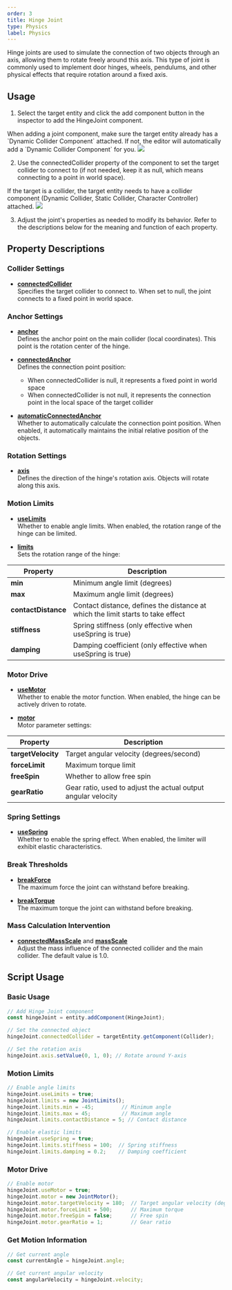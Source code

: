 ```yaml
---
order: 3
title: Hinge Joint
type: Physics
label: Physics
---
```


Hinge joints are used to simulate the connection of two objects through an axis, allowing them to rotate freely around this axis. This type of joint is commonly used to implement door hinges, wheels, pendulums, and other physical effects that require rotation around a fixed axis.

## Usage

1. Select the target entity and click the add component button in the inspector to add the HingeJoint component.
<Callout type="info">
When adding a joint component, make sure the target entity already has a `Dynamic Collider Component` attached. If not, the editor will automatically add a `Dynamic Collider Component` for you.
</Callout>

<Image src="https://mdn.alipayobjects.com/huamei_3zduhr/afts/img/A*SL8YQLNbsJwAAAAAAAAAAAAAesJ_AQ/original" />

2. Use the connectedCollider property of the component to set the target collider to connect to (if not needed, keep it as null, which means connecting to a point in world space).
<Callout type="positive">
If the target is a collider, the target entity needs to have a collider component (Dynamic Collider, Static Collider, Character Controller) attached.
</Callout>

<Image src="https://mdn.alipayobjects.com/huamei_3zduhr/afts/img/A*SwsmS572tcAAAAAAAAAAAAAAesJ_AQ/original" />

3. Adjust the joint's properties as needed to modify its behavior. Refer to the descriptions below for the meaning and function of each property.

## Property Descriptions

### Collider Settings
- [**connectedCollider**](/apis/core/#HingeJoint-connectedCollider)  
  Specifies the target collider to connect to. When set to null, the joint connects to a fixed point in world space.

### Anchor Settings
- [**anchor**](/apis/core/#HingeJoint-anchor)  
  Defines the anchor point on the main collider (local coordinates). This point is the rotation center of the hinge.

- [**connectedAnchor**](/apis/core/#HingeJoint-connectedAnchor)  
  Defines the connection point position:
  - When connectedCollider is null, it represents a fixed point in world space
  - When connectedCollider is not null, it represents the connection point in the local space of the target collider

- [**automaticConnectedAnchor**](/apis/core/#HingeJoint-automaticConnectedAnchor)  
  Whether to automatically calculate the connection point position. When enabled, it automatically maintains the initial relative position of the objects.

### Rotation Settings
- [**axis**](/apis/core/#HingeJoint-axis)  
  Defines the direction of the hinge's rotation axis. Objects will rotate along this axis.

### Motion Limits
- [**useLimits**](/apis/core/#HingeJoint-useLimits)  
  Whether to enable angle limits. When enabled, the rotation range of the hinge can be limited.

- [**limits**](/apis/core/#HingeJoint-limits)  
  Sets the rotation range of the hinge:

| Property            | Description                                                                 |
| --------------- | -------------------------------------------------------------------- |
| **min**         | Minimum angle limit (degrees)                                                  |
| **max**         | Maximum angle limit (degrees)                                                  |
| **contactDistance** | Contact distance, defines the distance at which the limit starts to take effect                               |
| **stiffness**   | Spring stiffness (only effective when useSpring is true)                           |
| **damping**     | Damping coefficient (only effective when useSpring is true)                           |

### Motor Drive
- [**useMotor**](/apis/core/#HingeJoint-useMotor)  
  Whether to enable the motor function. When enabled, the hinge can be actively driven to rotate.

- [**motor**](/apis/core/#HingeJoint-motor)  
  Motor parameter settings:

| Property            | Description                                                                 |
| --------------- | -------------------------------------------------------------------- |
| **targetVelocity** | Target angular velocity (degrees/second)                                               |
| **forceLimit**  | Maximum torque limit                                                        |
| **freeSpin**    | Whether to allow free spin                                                    |
| **gearRatio**   | Gear ratio, used to adjust the actual output angular velocity                                    |

### Spring Settings
- [**useSpring**](/apis/core/#HingeJoint-useSpring)  
  Whether to enable the spring effect. When enabled, the limiter will exhibit elastic characteristics.

### Break Thresholds
- [**breakForce**](/apis/core/#HingeJoint-breakForce)  
  The maximum force the joint can withstand before breaking.

- [**breakTorque**](/apis/core/#HingeJoint-breakTorque)  
  The maximum torque the joint can withstand before breaking.

### Mass Calculation Intervention
- [**connectedMassScale**](/apis/core/#HingeJoint-connectedMassScale) and [**massScale**](/apis/core/#HingeJoint-massScale)  
  Adjust the mass influence of the connected collider and the main collider. The default value is 1.0.

## Script Usage

### Basic Usage

```typescript
// Add Hinge Joint component
const hingeJoint = entity.addComponent(HingeJoint);

// Set the connected object
hingeJoint.connectedCollider = targetEntity.getComponent(Collider);

// Set the rotation axis
hingeJoint.axis.setValue(0, 1, 0); // Rotate around Y-axis
```

### Motion Limits

```typescript
// Enable angle limits
hingeJoint.useLimits = true;
hingeJoint.limits = new JointLimits();
hingeJoint.limits.min = -45;         // Minimum angle
hingeJoint.limits.max = 45;          // Maximum angle
hingeJoint.limits.contactDistance = 5; // Contact distance

// Enable elastic limits
hingeJoint.useSpring = true;
hingeJoint.limits.stiffness = 100;  // Spring stiffness
hingeJoint.limits.damping = 0.2;    // Damping coefficient
```

### Motor Drive

```typescript
// Enable motor
hingeJoint.useMotor = true;
hingeJoint.motor = new JointMotor();
hingeJoint.motor.targetVelocity = 180;  // Target angular velocity (degrees/second)
hingeJoint.motor.forceLimit = 500;      // Maximum torque
hingeJoint.motor.freeSpin = false;      // Free spin
hingeJoint.motor.gearRatio = 1;         // Gear ratio
```

### Get Motion Information

```typescript
// Get current angle
const currentAngle = hingeJoint.angle;

// Get current angular velocity
const angularVelocity = hingeJoint.velocity;
```
